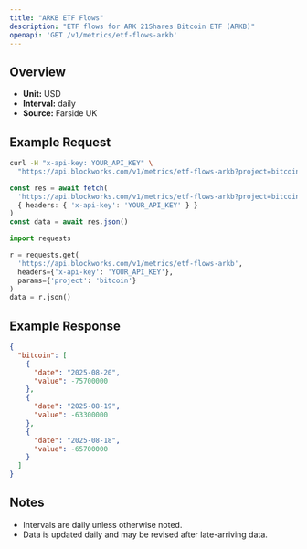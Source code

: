 ```yaml
---
title: "ARKB ETF Flows"
description: "ETF flows for ARK 21Shares Bitcoin ETF (ARKB)"
openapi: 'GET /v1/metrics/etf-flows-arkb'
---
```


## Overview

- **Unit:** USD
- **Interval:** daily
- **Source:** Farside UK

## Example Request

<CodeGroup>

```bash cURL
curl -H "x-api-key: YOUR_API_KEY" \
  "https://api.blockworks.com/v1/metrics/etf-flows-arkb?project=bitcoin"
```

```typescript TypeScript
const res = await fetch(
  'https://api.blockworks.com/v1/metrics/etf-flows-arkb?project=bitcoin',
  { headers: { 'x-api-key': 'YOUR_API_KEY' } }
)
const data = await res.json()
```

```python Python
import requests

r = requests.get(
  'https://api.blockworks.com/v1/metrics/etf-flows-arkb',
  headers={'x-api-key': 'YOUR_API_KEY'},
  params={'project': 'bitcoin'}
)
data = r.json()
```

</CodeGroup>

## Example Response

```json
{
  "bitcoin": [
    {
      "date": "2025-08-20",
      "value": -75700000
    },
    {
      "date": "2025-08-19",
      "value": -63300000
    },
    {
      "date": "2025-08-18",
      "value": -65700000
    }
  ]
}
```

## Notes
- Intervals are daily unless otherwise noted.
- Data is updated daily and may be revised after late-arriving data.
